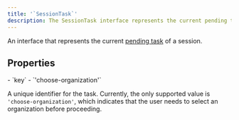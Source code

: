 ```yaml
---
title: '`SessionTask`'
description: The SessionTask interface represents the current pending task of a session.
---
```


An interface that represents the current [pending task](/docs/authentication/configuration/session-tasks) of a session.

## Properties

<Properties>
  - `key`
  - `'choose-organization'`

  A unique identifier for the task. Currently, the only supported value is `'choose-organization'`, which indicates that the user needs to select an organization before proceeding.
</Properties>
